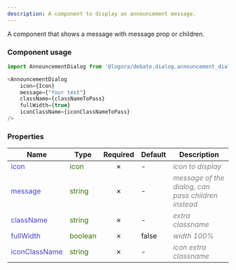 ```yaml
---
description: A component to display an announcement message.
---
```



A component that shows a message with message prop or children.

### Component usage
```js
import AnnouncementDialog from '@logora/debate.dialog.announcement_dialog';
```
```js
<AnnouncementDialog 
    icon={Icon}
    message={"Your text"}
    className={classNameToPass}
    fullWidth={true}
    iconClassName={iconClassNameToPass}
/>
```

### Properties
| **Name**      | **Type** | **Required** | **Default** | **Description** |
| ----------- | ----------- | :-----------: | ----------- | ----------- |
| <font color='#4646c6'>icon</font> | <font color="#397300">icon</font> | &cross; | - | <font color="grey">*icon to display*</font> |
| <font color='#4646c6'>message</font> | <font color="#397300">string</font> | &cross; | - | <font color="grey">*message of the dialog, can pass children instead*</font> |
| <font color='#4646c6'>className</font> | <font color="#397300">string</font> | &cross; | - | <font color="grey">*extra classname*</font> |
| <font color='#4646c6'>fullWidth</font> | <font color="#397300">boolean</font> | &cross; | false | <font color="grey">*width 100%*</font> |
| <font color='#4646c6'>iconClassName</font> | <font color="#397300">string</font> | &cross; | - | <font color="grey">*icon extra classname*</font> |